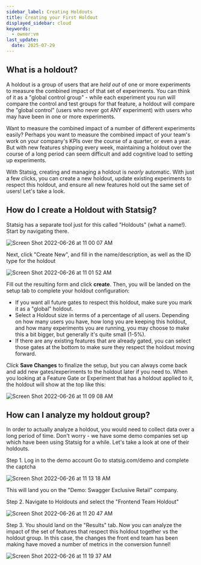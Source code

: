 ```yaml
---
sidebar_label: Creating Holdouts
title: Creating your First Holdout
displayed_sidebar: cloud
keywords:
  - owner:vm
last_update:
  date: 2025-07-29
---
```


## What is a holdout?

A holdout is a group of users that are _held out_ of one or more experiments to measure the combined impact of that set of experiments. You can think of it as a "global control group" - while each experiment you run will compare the control and test groups for that feature, a holdout will compare the "global control" (users who never got ANY experiment) with users who may have been in one or more experiments.

Want to measure the combined impact of a number of different experiments easily? Perhaps you want to measure the combined impact of your team's work on your company's KPIs over the course of a quarter, or even a year. But with new features shipping every week, maintaining a holdout over the course of a long period can seem difficult and add cognitive load to setting up experiments.

With Statsig, creating and managing a holdout is _nearly_ automatic. With just a few clicks, you can create a new holdout, update existing experiments to respect this holdout, and ensure all new features hold out the same set of users! Let's take a look.

## How do I create a Holdout with Statsig?

Statsig has a separate tool just for this called "Holdouts" (what a name!). Start by navigating there.

![Screen Shot 2022-06-26 at 11 00 07 AM](https://user-images.githubusercontent.com/74584483/175827709-a145aa12-fd21-4262-bb5a-68de2723def4.png)

Next, click "Create New", and fill in the name/description, as well as the ID type for the holdout

![Screen Shot 2022-06-26 at 11 01 52 AM](https://user-images.githubusercontent.com/74584483/175827771-54271830-7a06-4a35-9419-b2f5aedb9b2d.png)

Fill out the resulting form and click **create**.  Then, you will be landed on the setup tab to complete your holdout configuration:

- If you want all future gates to respect this holdout, make sure you mark it as a "global" holdout.
- Select a Holdout size in terms of a percentage of all users. Depending on how many users you have, how long you are keeping this holdout,
  and how many experiments you are running, you may choose to make this a bit bigger, but generally it's quite small (1-5%).
- If there are any existing features that are already gated, you can select those gates at the bottom to make sure they respect the holdout moving forward.

Click **Save Changes** to finalize the setup, but you can always come back and add new gates/experiments to the holdout later if you need to.  When you looking at a Feature Gate or Experiment that has a holdout applied to it, the holdout will show at the top like this:

![Screen Shot 2022-06-26 at 11 09 08 AM](https://user-images.githubusercontent.com/74584483/175828076-15d18109-762f-4cfe-917c-f0bb62fd34a3.png)

## How can I analyze my holdout group?

In order to actually analyze a holdout, you would need to collect data over a long period of time. Don't worry - we have some demo companies set up
which have been using Statsig for a while. Let's take a look at one of their holdouts.

Step 1. Log in to the demo account
Go to statsig.com/demo and complete the captcha

![Screen Shot 2022-06-26 at 11 13 18 AM](https://user-images.githubusercontent.com/74584483/175828212-195bf828-9185-4351-a130-c6ce372f4598.png)

This will land you on the "Demo: Swagger Exclusive Retail" company.

Step 2. Navigate to Holdouts and select the "Frontend Team Holdout"

![Screen Shot 2022-06-26 at 11 20 47 AM](https://user-images.githubusercontent.com/74584483/175828519-58be7c3b-9f07-4f70-b695-e0fc1cc93fd0.png)

Step 3. You should land on the "Results" tab.  Now you can analyze the impact of the set of features that respect this holdout together vs the holdout group. In this case, the changes the front end team has been making have moved a number of metrics in the conversion funnel!

![Screen Shot 2022-06-26 at 11 19 37 AM](https://user-images.githubusercontent.com/74584483/175828491-92f6eed6-81fa-4faa-8c69-0a7b2cb40f65.png)
